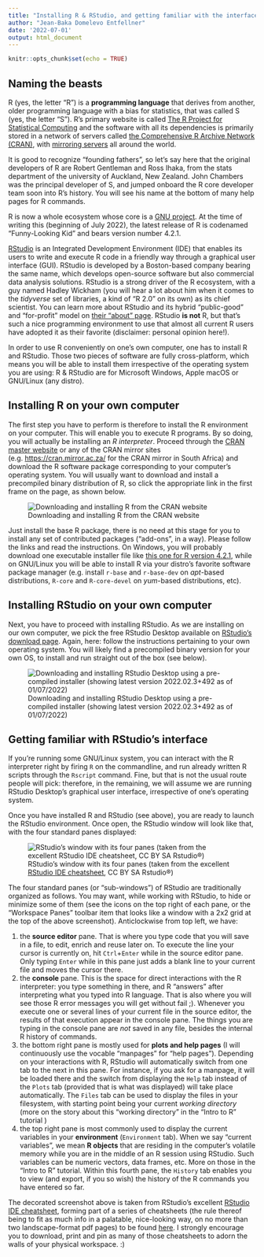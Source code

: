 ```yaml
---
title: "Installing R & RStudio, and getting familiar with the interface"
author: "Jean-Baka Domelevo Entfellner"
date: '2022-07-01'
output: html_document
---
```


```r
knitr::opts_chunk$set(echo = TRUE)
```

## Naming the beasts

R (yes, the letter "R") is a **programming language** that derives from another, older programming language with a bias for statistics, that was called S (yes, the letter "S"). R's primary website is called [The R Project for Statistical Computing](https://www.r-project.org/) and the software with all its dependencies is primarily stored in a network of servers called [the Comprehensive R Archive Network (CRAN)](https://cran.r-project.org/), with [mirroring servers](https://cran.r-project.org/mirrors.html) all around the world.

It is good to recognize "founding fathers", so let's say here that the original developers of R are Robert Gentleman and Ross Ihaka, from the stats department of the university of Auckland, New Zealand. John Chambers was the principal developer of S, and jumped onboard the R core developer team soon into R's history. You will see his name at the bottom of many help pages for R commands.

R is now a whole ecosystem whose core is a [GNU project](https://www.gnu.org/software/software.en.html). At the time of writing this (beginning of July 2022), the latest release of R is codenamed "Funny-Looking Kid" and bears version number 4.2.1.

[RStudio](https://www.rstudio.com/products/rstudio/) is an Integrated Development Environment (IDE) that enables its users to write and execute R code in a friendly way through a graphical user interface (GUI). RStudio is developed by a Boston-based company bearing the same name, which develops open-source software but also commercial data analysis solutions. RStudio is a strong driver of the R ecosystem, with a guy named Hadley Wickham (you will hear a lot about him when it comes to the *tidyverse* set of libraries, a kind of "R 2.0" on its own) as its chief scientist. You can learn more about RStudio and its hybrid "public-good" and "for-profit" model on [their "about" page](https://www.rstudio.com/about/). RStudio **is not** R, but that's such a nice programming environment to use that almost all current R users have adopted it as their favorite (disclaimer: personal opinion here!).

In order to use R conveniently on one's own computer, one has to install R and RStudio. Those two pieces of software are fully cross-platform, which means you will be able to install them irrespective of the operating system you are using: R & RStudio are for Microsoft Windows, Apple macOS or GNU/Linux (any distro).



## Installing R on your own computer

The first step you have to perform is therefore to install the R environment on your computer. This will enable you to execute R programs. By so doing, you will actually be installing an *R interpreter*. Proceed through the [CRAN master website](https://cran.r-project.org/) or any of the CRAN mirror sites (e.g. <https://cran.mirror.ac.za/> for the CRAN mirror in South Africa) and download the R software package corresponding to your computer's operating system. You will usually want to download and install a precompiled binary distribution of R, so click the appropriate link in the first frame on the page, as shown below.

![Downloading and installing R from the CRAN website](Figs/install_R_CRAN.png)

Just install the base R package, there is no need at this stage for you to install any set of contributed packages ("add-ons", in a way). Please follow the links and read the instructions. On Windows, you will probably download one executable installer file like [this one for R version 4.2.1](https://cran.r-project.org/bin/windows/base/R-4.2.1-win.exe), while on GNU/Linux you will be able to install R via your distro's favorite software package manager (e.g. install `r-base` and `r-base-dev` on *apt*-based distributions, `R-core` and `R-core-devel` on *yum*-based distributions, etc).



## Installing RStudio on your own computer

Next, you have to proceed with installing RStudio. As we are installing on our own computer, we pick the free RStudio Desktop available on [RStudio's download page](https://www.rstudio.com/products/rstudio/download/#download). Again, here: follow the instructions pertaining to your own operating system. You will likely find a precompiled binary version for your own OS, to install and run straight out of the box (see below).

![Downloading and installing RStudio Desktop using a pre-compiled installer (showing latest version 2022.02.3+492 as of 01/07/2022)](Figs/install_RStudio.png)


## Getting familiar with RStudio's interface

If you're running some GNU/Linux system, you can interact with the R interpreter right by firing `R` on the commandline, and run already written R scripts through the `Rscript` command. Fine, but that is not the usual route people will pick: therefore, in the remaining, we will assume we are running RStudio Desktop's graphical user interface, irrespective of one's operating system.

Once you have installed R and RStudio (see above), you are ready to launch the RStudio environment. Once open, the RStudio window will look like that, with the four standard panes displayed:

![RStudio's window with its four panes (taken from the excellent [RStudio IDE cheatsheet](https://raw.githubusercontent.com/rstudio/cheatsheets/main/rstudio-ide.pdf), CC BY SA Rstudio®)](Figs/rstudio_master_view.png)

The four standard panes (or "sub-windows") of RStudio are traditionally organized as follows. You may want, while working with RStudio, to hide or minimize some of them (see the icons on the top right of each pane, or the "Workspace Panes" toolbar item that looks like a window with a 2x2 grid at the top of the above screenshot). Anticlockwise from top left, we have:

1. the **source editor** pane. That is where you type code that you will save in a file, to edit, enrich and reuse later on. To execute the line your cursor is currently on, hit `Ctrl`+`Enter` while in the source editor pane. Only typing `Enter` while in this pane just adds a blank line to your current file and moves the cursor there.
2. the **console** pane. This is the space for direct interactions with the R interpreter: you type something in there, and R "answers" after interpreting what you typed into R language. That is also where you will see those R error messages you will get without fail ;). Whenever you execute one or several lines of your current file in the source editor, the results of that execution appear in the console pane. The things you are typing in the console pane are *not* saved in any file, besides the internal R history of commands.
3. the bottom right pane is mostly used for **plots and help pages** (I will continuously use the vocable "manpages" for "help pages"). Depending on your interactions with R, RStudio will automatically switch from one tab to the next in this pane. For instance, if you ask for a manpage, it will be loaded there and the switch from displaying the `Help` tab instead of the `Plots` tab (provided that is what was displayed) will take place automatically. The `Files` tab can be used to display the files in your filesystem, with starting point being your current *working directory* (more on the story about this "working directory" in the "Intro to R" tutorial )
4. the top right pane is most commonly used to display the current variables in your **environment** (`Environment` tab). When we say "current variables", we mean **R objects** that are residing in the computer's volatile memory while you are in the middle of an R session using RStudio. Such variables can be numeric vectors, data frames, etc. More on those in the "Intro to R" tutorial. Within this fourth pane, the `History` tab enables you to view (and export, if you so wish) the history of the R commands you have entered so far.

The decorated screenshot above is taken from RStudio's excellent [RStudio IDE cheatsheet](https://raw.githubusercontent.com/rstudio/cheatsheets/main/rstudio-ide.pdf), forming part of a series of cheatsheets (the rule thereof being to fit as much info in a palatable, nice-looking way, on no more than two landscape-format pdf pages) to be found [here](https://www.rstudio.com/resources/cheatsheets/). I strongly encourage you to download, print and pin as many of those cheatsheets to adorn the walls of your physical workspace. :)

